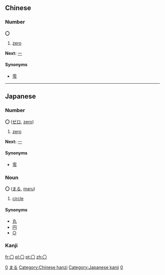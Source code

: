== Chinese ==
[[Category:zh:Numbers|0]]
===Number===
'''〇'''
# [[zero]]

'''Next:''' [[一]]
====Synonyms====
* [[零]]
----
== Japanese ==
[[Category:Japanese language|まる]]
===Number===
'''〇''' ([[ゼロ]], [[zero]])
# [[zero]]

'''Next:''' [[一]]
====Synonyms====
* [[零]]


===Noun===
'''〇''' ([[まる]], [[maru]])
# [[circle]]
====Synonyms====
*[[丸]]
*[[円]]
*[[○]]


===Kanji===
{{kanji| |[[まる]] ([[maru]]), [[かんじすうじゼロ]] ([[kanjisūjizero]])}}

[[Category:Chinese hanzi]]
[[Category:Japanese kanji]]
[[Category:Japanese numbers|0]]

[[fr:〇]]
[[pl:〇]]
[[pt:〇]]
[[zh:〇]]